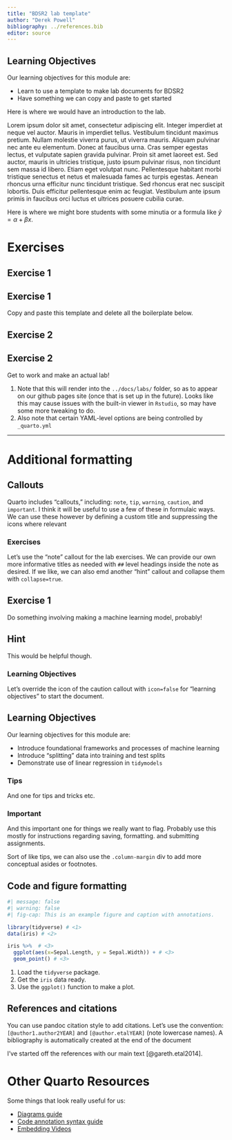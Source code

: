 ```yaml
---
title: "BDSR2 lab template"
author: "Derek Powell"
bibliography: ../references.bib
editor: source
---
```


::: {.callout-caution icon="false"}
## Learning Objectives

Our learning objectives for this module are:

-   Learn to use a template to make lab documents for BDSR2
-   Have something we can copy and paste to get started
:::

Here is where we would have an introduction to the lab.

Lorem ipsum dolor sit amet, consectetur adipiscing elit. Integer imperdiet at neque vel auctor. Mauris in imperdiet tellus. Vestibulum tincidunt maximus pretium. Nullam molestie viverra purus, ut viverra mauris. Aliquam pulvinar nec ante eu elementum. Donec at faucibus urna. Cras semper egestas lectus, et vulputate sapien gravida pulvinar. Proin sit amet laoreet est. Sed auctor, mauris in ultricies tristique, justo ipsum pulvinar risus, non tincidunt sem massa id libero. Etiam eget volutpat nunc. Pellentesque habitant morbi tristique senectus et netus et malesuada fames ac turpis egestas. Aenean rhoncus urna efficitur nunc tincidunt tristique. Sed rhoncus erat nec suscipit lobortis. Duis efficitur pellentesque enim ac feugiat. Vestibulum ante ipsum primis in faucibus orci luctus et ultrices posuere cubilia curae.

::: column-margin
Here is where we might bore students with some minutia or a formula like $\hat{y} = \alpha + \beta x$.
:::


# Exercises

## Exercise 1
::: {.callout-note icon="false"}
## Exercise 1

Copy and paste this template and delete all the boilerplate below.
:::

## Exercise 2
::: {.callout-note icon="false"}
## Exercise 2

Get to work and make an actual lab!
:::

::: callout-important
1. Note that this will render into the `../docs/labs/` folder, so as to appear on our github pages site (once that is set up in the future). Looks like this may cause issues with the built-in viewer in `Rstudio`, so may have some more tweaking to do.
2. Also note that certain YAML-level options are being controlled by `_quarto.yml`
:::

------------------------------------------------------------------------

# Additional formatting

## Callouts

Quarto includes "callouts," including: `note`, `tip`, `warning`, `caution`, and `important`. I think it will be useful to use a few of these in formulaic ways. We can use these however by defining a custom title and suppressing the icons where relevant

### Exercises

Let's use the "note" callout for the lab exercises. We can provide our own more informative titles as needed with `##` level headings inside the note as desired. If we like, we can also emd another "hint" callout and collapse them with `collapse=true`.

::: {.callout-note icon="false"}
## Exercise 1

Do something involving making a machine learning model, probably!

::: {.callout-note icon="false" collapse="true"}
## Hint

This would be helpful though.
:::
:::


### Learning Objectives

Let's override the icon of the caution callout with `icon=false` for "learning objectives" to start the document.

::: {.callout-caution icon="false"}
## Learning Objectives

Our learning objectives for this module are:

-   Introduce foundational frameworks and processes of machine learning
-   Introduce "splitting" data into training and test splits
-   Demonstrate use of linear regression in `tidymodels`
:::

### Tips

::: callout-tip
And one for tips and tricks etc.
:::

::: column-margin

:::


### Important

::: callout-important
And this important one for things we really want to flag. Probably use this mostly for instructions regarding saving, formatting. and submitting assignments.
:::

::: column-margin
Sort of like tips, we can also use the `.column-margin` div to add more conceptual asides or footnotes.
:::


## Code and figure formatting

```r
#| message: false
#| warning: false
#| fig-cap: This is an example figure and caption with annotations.

library(tidyverse) # <1>
data(iris) # <2>

iris %>%  # <3>
  ggplot(aes(x=Sepal.Length, y = Sepal.Width)) + # <3>
  geom_point() # <3>
```

1. Load the `tidyverse` package.
2. Get the `iris` data ready.
3. Use the `ggplot()` function to make a plot.

## References and citations

You can use pandoc citation style to add citations. Let's use the convention: `[@author1.author2YEAR]` and `[@author.etalYEAR]` (note lowercase names). A bibliography is automatically created at the end of the document

I've started off the references with our main text [@gareth.etal2014]. 

# Other Quarto Resources

Some things that look really useful for us:

-   [Diagrams guide](https://quarto.org/docs/authoring/diagrams.html)
-   [Code annotation syntax guide](https://quarto.org/docs/authoring/code-annotation.html)
-   [Embedding Videos](https://quarto.org/docs/authoring/videos.html)
